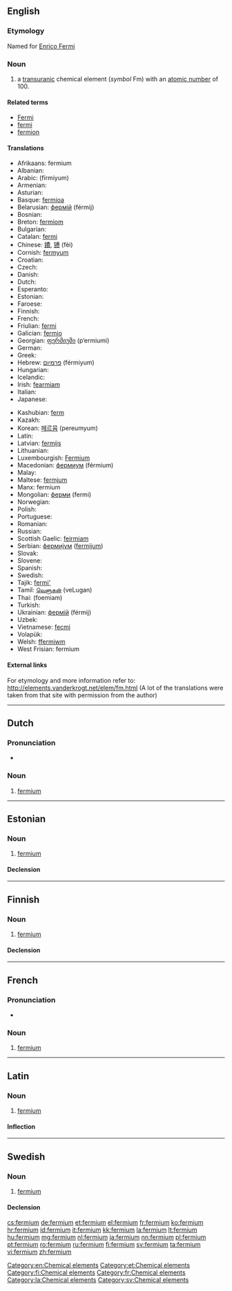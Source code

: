 {{also|Fermium}}
==English==
{{elements|Fm|einsteinium|Es|mendelevium|Md}}

===Etymology===
Named for [[w:Enrico Fermi|Enrico Fermi]]

===Noun===
{{en-noun|-}}
{{wikipedia}}

# a [[transuranic]] chemical element (''symbol'' Fm) with an [[atomic number]] of 100.

====Related terms====
* [[w:Enrico Fermi|Fermi]]
* [[fermi]]
* [[fermion]]

====Translations====
{{trans-top|chemical element}}
* Afrikaans: fermium
* Albanian: {{t-|sq|fermium|xs=Albanian}}
* Arabic: {{Arab|[[فرميوم]]}} (fírmiyum) {{m}}
* Armenian: {{t-|hy|ֆերմիում|tr=fermium}}
* Asturian: {{t|ast|fermiu|m}}
* Basque: [[fermioa]]
* Belarusian: [[фермiй]] (férmij) {{m}}
* Bosnian: {{t-|bs|fermij}}
* Breton: [[fermiom]]
* Bulgarian: {{t-|bg|фермий|m|tr=férmij}}
* Catalan: [[fermi]]
* Chinese: [[鐨]], [[镄]] (fèi)
* Cornish: [[fermyum]]
* Croatian: {{t+|hr|fermij}}
* Czech: {{t+|cs|fermium}}
* Danish: {{t-|da|fermium}}
* Dutch: {{t+|nl|fermium|n}}
* Esperanto: {{t-|eo|fermio|xs=Esperanto}}
* Estonian: {{t+|et|fermium}}
* Faroese: {{t-|fo|fermium|xs=Faroese}}
* Finnish: {{t+|fi|fermium}}
* French: {{t+|fr|fermium|m}}
* Friulian: [[fermi]]
* Galician: [[fermio]]
* Georgian: [[ფერმიუმი]] (p‘ermiumi)
* German: {{t+|de|Fermium|n}}
* Greek: {{t+|el|φέρμιο|n|tr=férmio}}
* Hebrew: [[פרמיום]] (férmiyum)
* Hungarian: {{t+|hu|fermium}}
* Icelandic: {{t+|is|fermín}}
* Irish: [[fearmiam]]
* Italian: {{t+|it|fermio|m}}
* Japanese: {{t+|ja|フェルミウム|tr=ferumiumu}}
{{trans-mid}}
* Kashubian: [[ferm]]
* Kazakh: {{t-|kk|фермий|tr=fermii|sc=Cyrl|xs=Kazakh}}
* Korean: [[페르뮴]] (pereumyum)
* Latin: {{t+|la|fermium|n}}
* Latvian: [[fermijs]]
* Lithuanian: {{t+|lt|fermis|xs=Lithuanian}}
* Luxembourgish: [[Fermium]] {{n}}
* Macedonian: [[фермиум]] (férmium) {{m}}
* Malay: {{t-|ms|fermium|xs=Malay}}
* Maltese: [[fermjum]]
* Manx: fermium
* Mongolian: [[ферми]] (fermi)
* Norwegian: {{t-|no|fermium}}
* Polish: {{t+|pl|ferm|m}}
* Portuguese: {{t+|pt|férmio|m}}
* Romanian: {{t+|ro|fermiu|n}}
* Russian: {{t+|ru|фермий|m|tr=férmij}}
* Scottish Gaelic: [[feirmiam]]
* Serbian: [[фермиjум]] ([[fermijum]]) {{m}}
* Slovak: {{t-|sk|fermium}}
* Slovene: {{t+|sl|fermij}}
* Spanish: {{t+|es|fermio|m}}
* Swedish: {{t+|sv|fermium|n}}
* Tajik: [[fermi']]
* Tamil: [[வெளுகன்]] (veLugan)
* Thai: {{Thai|[[เฟอร์เมียม]]}} (foemiam)
* Turkish: {{t+|tr|fermiyum}}
* Ukrainian: [[фермiй]] (férmij) {{m}}
* Uzbek: {{t-|uz|фермий|tr=fermiy|sc=Cyrl|xs=Uzbek}}
* Vietnamese: [[fecmi]]
* Volapük: {{t|vo|fermin|xs=Volapük}}
* Welsh: [[ffermiwm]]
* West Frisian: fermium
{{trans-bottom}}

====External links====
For etymology and more information refer to:
http://elements.vanderkrogt.net/elem/fm.html
(A lot of the translations were taken from that site with permission from the author)

[[Category:en:Chemical elements]]

----

==Dutch==
{{wikipedia|lang=nl}}
{{elements|Fm|einsteinium|Es|mendelevium|Md|lang=nl}}

===Pronunciation===
* {{audio|Nl-fermium.ogg|Audio}}

===Noun===
{{nl-noun|n|-|-}}

# [[#English|fermium]]

----

==Estonian==

===Noun===
{{et-noun|fermiumi|fermiumi|par2=fermiumit}}

# [[#English|fermium]]

====Declension====
{{et-decl-seminar|fermium}}
{{et-decl-redel|fermium}}

[[Category:et:Chemical elements]]

----

==Finnish==
{{wikipedia|lang=fi}}

===Noun===
{{fi-noun}}

# [[#English|fermium]]

====Declension====
{{fi-decl-risti|fermium}}

[[Category:fi:Chemical elements]]

----

==French==
{{wikipedia|lang=fr}}

===Pronunciation===
* {{IPA|/fɛʁ.mjɔm/|lang=fr}}

===Noun===
{{fr-noun-unc|m}}

# [[#English|fermium]]

[[Category:fr:Chemical elements]]

----

==Latin==
{{wikipedia|lang=la}}

===Noun===
{{la-noun|fermium|fermii|fermiī|n|second}}

# [[#English|fermium]]

====Inflection====
{{la-decl-2nd-N|fermi}}

[[Category:la:Chemical elements]]

----

==Swedish==
{{wikipedia|lang=sv}}

===Noun===
{{sv-noun|g=n|-}}

# [[#English|fermium]]

====Declension====
{{sv-noun-unc-irreg-n|2=fermiumet}}

[[Category:sv:Chemical elements]]

[[cs:fermium]]
[[de:fermium]]
[[et:fermium]]
[[el:fermium]]
[[fr:fermium]]
[[ko:fermium]]
[[hr:fermium]]
[[id:fermium]]
[[it:fermium]]
[[kk:fermium]]
[[la:fermium]]
[[lt:fermium]]
[[hu:fermium]]
[[mg:fermium]]
[[nl:fermium]]
[[ja:fermium]]
[[nn:fermium]]
[[pl:fermium]]
[[pt:fermium]]
[[ro:fermium]]
[[ru:fermium]]
[[fi:fermium]]
[[sv:fermium]]
[[ta:fermium]]
[[vi:fermium]]
[[zh:fermium]]